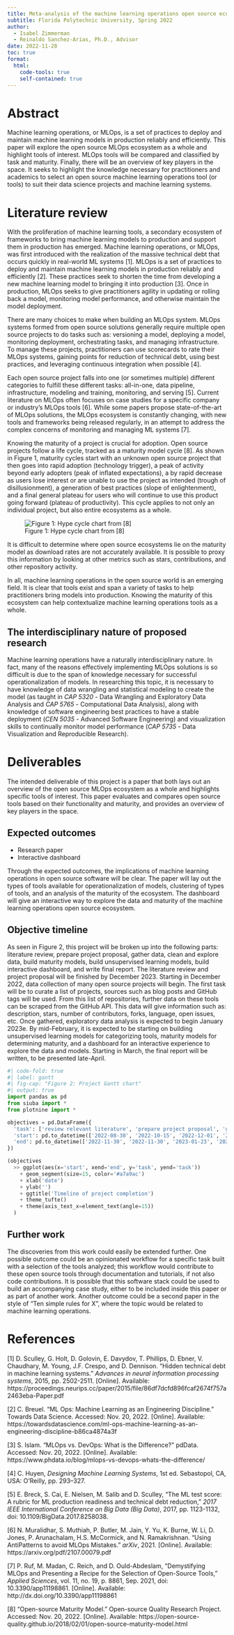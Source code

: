```yaml
---
title: Meta-analysis of the machine learning operations open source ecosystem
subtitle: Florida Polytechnic University, Spring 2022
author: 
  - Isabel Zimmerman
  - Reinaldo Sanchez-Arias, Ph.D., Advisor
date: 2022-11-28
toc: true
format:
  html:
    code-tools: true
    self-contained: true
---
```


# Abstract

Machine learning operations, or MLOps, is a set of practices to deploy and maintain machine learning models in production reliably and efficiently. This paper will explore the open source MLOps ecosystem as a whole and highlight tools of interest. MLOps tools will be compared and classified by task and maturity. Finally, there will be an overview of key players in the space. It seeks to highlight the knowledge necessary for practitioners and academics to select an open source machine learning operations tool (or tools) to suit their data science projects and machine learning systems.

# Literature review

With the proliferation of machine learning tools, a secondary ecosystem of frameworks to bring machine learning models to production and support them in production has emerged. Machine learning operations, or MLOps, was first introduced with the realization of the massive technical debt that occurs quickly in real-world ML systems [1]. MLOps is a set of practices to deploy and maintain machine learning models in production reliably and efficiently [2]. These practices seek to shorten the time from developing a new machine learning model to bringing it into production [3]. Once in production, MLOps seeks to give practitioners agility in updating or rolling back a model, monitoring model performance, and otherwise maintain the model deployment.

There are many choices to make when building an MLOps system. MLOps systems formed from open source solutions generally require multiple open source projects to do tasks such as: versioning a model, deploying a model, monitoring deployment, orchestrating tasks, and managing infrastructure. To manage these projects, practitioners can use scorecards to rate their MLOps systems, gaining points for reduction of technical debt, using best practices, and leveraging continuous integration when possible [4].

Each open source project falls into one (or sometimes multiple) different categories to fulfill these different tasks: all-in-one, data pipeline, infrastructure, modeling and training, monitoring, and serving [5]. Current literature on MLOps often focuses on case studies for a specific company or industry's MLOps tools [6]. While some papers propose state-of-the-art of MLOps solutions, the MLOps ecosystem is constantly changing, with new tools and frameworks being released regularly, in an attempt to address the complex concerns of monitoring and managing ML systems [7].

Knowing the maturity of a project is crucial for adoption. Open source projects follow a life cycle, tracked as a maturity model cycle [8]. As shown in Figure 1, maturity cycles start with an unknown open source project that then goes into rapid adoption (technology trigger), a peak of activity beyond early adopters (peak of inflated expectations), a by rapid decrease as users lose interest or are unable to use the project as intended (trough of disillusionment), a generation of best practices (slope of enlightenment), and a final general plateau for users who will continue to use this product going forward (plateau of productivity). This cycle applies to not only an individual project, but also entire ecosystems as a whole.

![Figure 1: Hype cycle chart from [8]](https://open-source-quality.github.io/hype-cycle-chart.png)

It is difficult to determine where open source ecosystems lie on the maturity model as download rates are not accurately available. It is possible to proxy this information by looking at other metrics such as stars, contributions, and other repository activity.

In all, machine learning operations in the open source world is an emerging field. It is clear that tools exist and span a variety of tasks to help practitioners bring models into production. Knowing the maturity of this ecosystem can help contextualize machine learning operations tools as a whole.

## The interdisciplinary nature of proposed research

Machine learning operations have a naturally interdisciplinary nature. In fact, many of the reasons effectively implementing MLOps solutions is so difficult is due to the span of knowledge necessary for successful operationalization of models. In researching this topic, it is necessary to have knowledge of data wrangling and statistical modeling to create the model (as taught in *CAP 5320* - Data Wrangling and Exploratory Data Analysis and *CAP 5765* - Computational Data Analysis), along with knowledge of software engineering best practices to have a stable deployment (*CEN 5035* - Advanced Software Engineering) and visualization skills to continually monitor model performance (*CAP 5735* - Data Visualization and Reproducible Research).

# Deliverables

The intended deliverable of this project is a paper that both lays out an overview of the open source MLOps ecosystem as a whole and highlights specific tools of interest. This paper evaluates and compares open source tools based on their functionality and maturity, and provides an overview of key players in the space.

## Expected outcomes

- Research paper
- Interactive dashboard

Through the expected outcomes, the implications of machine learning operations in open source software will be clear. The paper will lay out the types of tools available for operationalization of models, clustering of types of tools, and an analysis of the maturity of the ecosystem. The dashboard will give an interactive way to explore the data and maturity of the machine learning operations open source ecosystem.

## Objective timeline

As seen in Figure 2, this project will be broken up into the following parts: literature review, prepare project proposal, gather data, clean and explore data, build maturity models, build unsupervised learning models, build interactive dashboard, and write final report. The literature review and project proposal will be finished by December 2023. Starting in December 2022, data collection of many open source projects will begin. The first task will be to curate a list of projects, sources such as blog posts and GitHub tags will be used. From this list of repositories, further data on these tools can be scraped from the GitHub API. This data will give information such as: description, stars, number of contributors, forks, language, open issues, etc. Once gathered, exploratory data analysis is expected to begin January 2023e. By mid-February, it is expected to be starting on building unsupervised learning models for categorizing tools, maturity models for determining maturity, and a dashboard for an interactive experience to explore the data and models. Starting in March, the final report will be written, to be presented late-April.

```python
#| code-fold: true
#| label: gantt
#| fig-cap: "Figure 2: Project Gantt chart"
#| output: true
import pandas as pd
from siuba import *
from plotnine import *

objectives = pd.DataFrame({
  'task': ['review relevant literature', 'prepare project proposal', 'gather data', 'data cleaning and exploration', 'build maturity models', 'build unsupervised learning models', 'build interactive dashboard', 'author final report'],
  'start': pd.to_datetime(['2022-08-30', '2022-10-15', '2022-12-01', '2023-01-09', '2023-02-27', '2023-02-27', '2023-03-01', '2023-03-17']),
  'end': pd.to_datetime(['2022-11-30', '2022-11-30', '2023-01-23', '2023-02-27', '2023-03-27', '2023-03-27', '2023-03-27', '2023-04-17'])
})

(objectives
  >> ggplot(aes(x='start', xend='end', y='task', yend='task'))
    + geom_segment(size=15, color='#a7a9ac')
    + xlab('date')
    + ylab('')
    + ggtitle('Timeline of project completion')
    + theme_tufte()
    + theme(axis_text_x=element_text(angle=15))
  )
```

## Further work

The discoveries from this work could easily be extended further. One possible outcome could be an opinionated workflow for a specific task built with a selection of the tools analyzed; this workflow would contribute to these open source tools through documentation and tutorials, if not also code contributions. It is possible that this software stack could be used to build an accompanying case study, either to be included inside this paper or as part of another work. Another outcome could be a second paper in the style of "Ten simple rules for X", where the topic would be related to machine learning operations.

# References

[1] D. Sculley, G. Holt, D. Golovin, E. Davydov, T. Phillips, D. Ebner, V. Chaudhary, M. Young, J.F. Crespo, and D. Dennison. "Hidden technical debt in machine learning systems." _Advances in neural information processing systems_, 2015, pp. 2502-2511. [Online]. Available: https://proceedings.neurips.cc/paper/2015/file/86df7dcfd896fcaf2674f757a2463eba-Paper.pdf

[2] C. Breuel. "ML Ops: Machine Learning as an Engineering Discipline." Towards Data Science. Accessed: Nov. 20, 2022. [Online]. Available: https://towardsdatascience.com/ml-ops-machine-learning-as-an-engineering-discipline-b86ca4874a3f

[3] S. Islam. "MLOps vs. DevOps: What is the Difference?" pdData. Accessed: Nov. 20, 2022. [Online]. Available: https://www.phdata.io/blog/mlops-vs-devops-whats-the-difference/

[4] C. Huyen, _Designing Machine Learning Systems_, 1st ed. Sebastopol, CA, USA: O'Reilly, pp. 293–327.

[5] E. Breck, S. Cai, E. Nielsen, M. Salib and D. Sculley, "The ML test score: A rubric for ML production readiness and technical debt reduction," _2017 IEEE International Conference on Big Data (Big Data)_, 2017, pp. 1123-1132, doi: 10.1109/BigData.2017.8258038.

[6] N. Muralidhar, S. Muthiah, P. Butler, M. Jain, Y. Yu, K. Burne, W. Li, D. Jones, P. Arunachalam, H.S. McCormick, and N. Ramakrishnan. "Using AntiPatterns to avoid MLOps Mistakes." _arXiv_, 2021. [Online]. Available: https://arxiv.org/pdf/2107.00079.pdf

[7] P. Ruf, M. Madan, C. Reich, and D. Ould-Abdeslam, “Demystifying MLOps and Presenting a Recipe for the Selection of Open-Source Tools,” _Applied Sciences_, vol. 11, no. 19, p. 8861, Sep. 2021, doi: 10.3390/app11198861. [Online]. Available: http://dx.doi.org/10.3390/app11198861

[8] "Open-source Maturity Model." Open-source Quality Research Project. Accessed: Nov. 20, 2022. [Online]. Available: https://open-source-quality.github.io/2018/02/01/open-source-maturity-model.html
